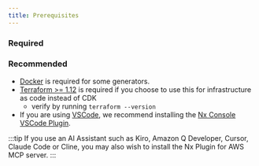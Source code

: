 ```yaml
---
title: Prerequisites
---
```


### Required

<Snippet name="required-prerequisites" parentHeading="Required" />

### Recommended

- [Docker](https://www.docker.com/) is required for some generators.
- [Terraform >= 1.12](https://developer.hashicorp.com/terraform/install) is required if you choose to use this for infrastructure as code instead of CDK
  - verify by running `terraform --version`
- If you are using [VSCode](https://code.visualstudio.com/), we recommend installing the [Nx Console VSCode Plugin](https://marketplace.visualstudio.com/items?itemName=nrwl.angular-console).

:::tip
If you use an AI Assistant such as Kiro, Amazon Q Developer, Cursor, Claude Code or Cline, you may also wish to <Link path="/get_started/building-with-ai">install the Nx Plugin for AWS MCP server.</Link>
:::